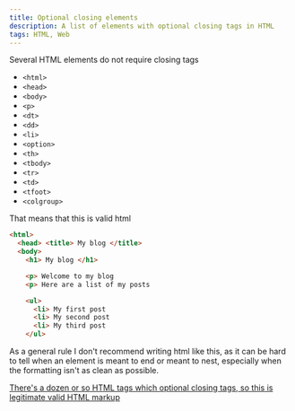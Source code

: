 ```yaml
---
title: Optional closing elements
description: A list of elements with optional closing tags in HTML
tags: HTML, Web
---
```


Several HTML elements do not require closing tags

- `<html>`
- `<head>`
- `<body>`
- `<p>`
- `<dt>`
- `<dd>`
- `<li>`
- `<option>`
- `<th>`
- `<tbody>`
- `<tr>`
- `<td>`
- `<tfoot>`
- `<colgroup>`

That means that this is valid html

<!-- prettier-ignore-start -->
```html
<html>
  <head> <title> My blog </title>
  <body>
    <h1> My blog </h1>

    <p> Welcome to my blog
    <p> Here are a list of my posts

    <ul>
      <li> My first post
      <li> My second post
      <li> My third post
    </ul>
```
<!-- prettier-ignore-end -->

As a general rule I don't recommend writing html like this, as it can be hard to tell when an element is meant to end or meant to nest, especially when the formatting isn't as clean as possible.

<SideNote>

[There's a dozen or so HTML tags which optional closing tags, so this is legitimate valid HTML markup](https://twitter.com/jacobmparis/status/1366498652169068549?s=20https://twitter.com/jacobmparis/status/1366498652169068549?s=20)

</SideNote>
